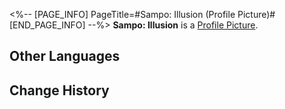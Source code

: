<%-- [PAGE_INFO]
PageTitle=#Sampo: Illusion (Profile Picture)#
[END_PAGE_INFO] --%>
{{Item Infobox
|title       = Sampo: Illusion
|id          = 200118
|image       = Item Sampo- Illusion.png
|type        = Profile Picture
|invCategory = 
|rarity      = 5
|effect      = Avatar reward obtained from unlocking Nameless Honor.
|description = Sampo performing illusions on stage.
}}
{{Description|''"But this is the last card, my friend. Why don't you come up stage and see for yourself?"''}}
'''Sampo: Illusion''' is a [[Profile Picture]].

==Other Languages==
{{Other Languages
|en   = Sampo: Illusion
|zhs  = 桑博•幻象
|zht  = 桑博•幻象
|ja   = サンポ・イリュージョン
|ko   = 삼포•환상
|es   = Sampo: Ilusión
|fr   = Sampo : Illusion
|ru   = Сампо: Иллюзия
|th   = Sampo - ภาพลวงตา
|vi   = Sampo - Ảo Giác
|de   = Sampo: Zaubertrick
|id   = Sampo: Ilusi
|pt   = Sampo: Ilusão
}}

==Change History==
{{Change History|2.0}}